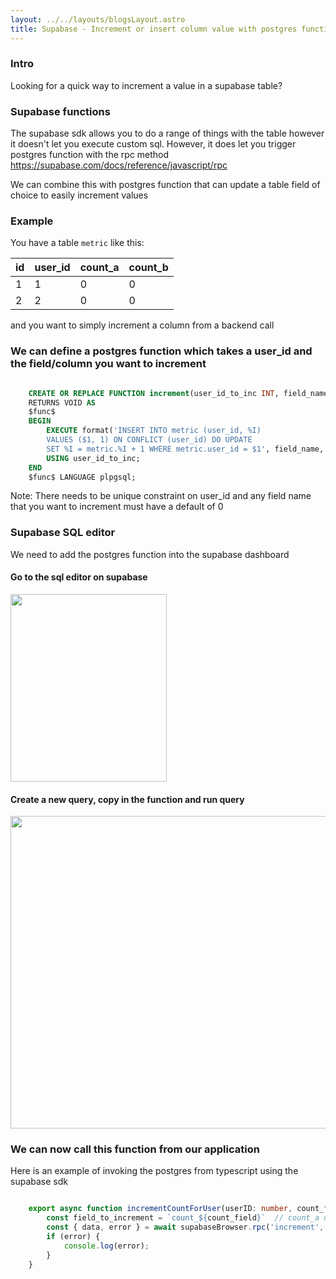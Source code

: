```yaml
---
layout: ../../layouts/blogsLayout.astro
title: Supabase - Increment or insert column value with postgres functions
--- 
```


### Intro

Looking for a quick way to increment a value in a supabase table?

### Supabase functions

The supabase sdk allows you to do a range of things with the table however it doesn't let you execute custom sql. However, it does let you trigger postgres function with the rpc method https://supabase.com/docs/reference/javascript/rpc

We can combine this with postgres function that can update a table field of choice to easily increment values

### Example

You have a table `metric` like this:

| id  | user_id | count_a | count_b |
| --- | ------- | ------- | ------- |
| 1   | 1       | 0       | 0       |
| 2   | 2       | 0       | 0       |


and you want to simply increment a column from a backend call

### We can define a postgres function which takes a user_id and the field/column you want to increment

``` sql

    CREATE OR REPLACE FUNCTION increment(user_id_to_inc INT, field_name TEXT)
    RETURNS VOID AS
    $func$
    BEGIN
        EXECUTE format('INSERT INTO metric (user_id, %I)
        VALUES ($1, 1) ON CONFLICT (user_id) DO UPDATE
        SET %I = metric.%I + 1 WHERE metric.user_id = $1', field_name, field_name, field_name, field_name)
        USING user_id_to_inc;
    END
    $func$ LANGUAGE plpgsql;


```

Note: There needs to be unique constraint on user_id and any field name that you want to increment must have a default of 0


### Supabase SQL editor

We need to add the postgres function into the supabase dashboard

#### Go to the sql editor on supabase

<img src="/media/supabase_1.png" alt="" width="250" height="300" />


#### Create a new query, copy in the function and run query


<img src="/media/supabase_2.png" alt="" width="600" height="500" />


### We can now call this function from our application

Here is an example of invoking the postgres from typescript using the supabase sdk

```typescript

    export async function incrementCountForUser(userID: number, count_field: string) {
        const field_to_increment = `count_${count_field}`  // count_a or count_b
        const { data, error } = await supabaseBrowser.rpc('increment', { user_id_to_inc: userID, field_name: field_to_increment })
        if (error) {
            console.log(error);
        }
    }


```